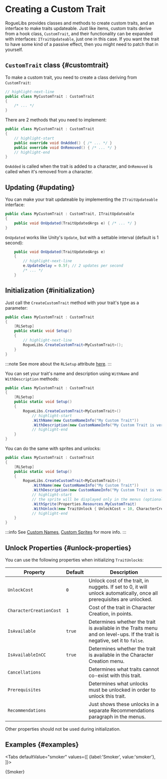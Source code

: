 # Creating a Custom Trait

RogueLibs provides classes and methods to create custom traits, and an interface to make traits updateable. Just like items, custom traits derive from a hook class, `CustomTrait`, and their functionality can be expanded with interfaces: `ITraitUpdateable`, just one in this case. If you want the trait to have some kind of a passive effect, then you might need to patch that in yourself.


## `CustomTrait` class {#customtrait}

To make a custom trait, you need to create a class deriving from `CustomTrait`:

```csharp title="MyCustomTrait.cs"
// highlight-next-line
public class MyCustomTrait : CustomTrait
{
    /* ... */
}
```

There are 2 methods that you need to implement:

```csharp title="MyCustomTrait.cs"
public class MyCustomTrait : CustomTrait
{
    // highlight-start
    public override void OnAdded() { /* ... */ }
    public override void OnRemoved() { /* ... */ }
    // highlight-end
}
```

`OnAdded` is called when the trait is added to a character, and `OnRemoved` is called when it's removed from a character.

## Updating {#updating}

You can make your trait updateable by implementing the `ITraitUpdateable` interface:

```csharp title="MyCustomTrait.cs"
public class MyCustomTrait : CustomTrait, ITraitUpdateable
{
    public void OnUpdated(TraitUpdatedArgs e) { /* ... */ }
}
```

`OnUpdated` works like Unity's `Update`, but with a settable interval (default is 1 second):

```csharp
    public void OnUpdated(TraitUpdatedArgs e)
    {
        // highlight-next-line
        e.UpdateDelay = 0.5f; // 2 updates per second
        /* ... */
    }
```

## Initialization {#initialization}

Just call the `CreateCustomTrait` method with your trait's type as a parameter:

```csharp title="MyCustomTrait.cs"
public class MyCustomTrait : CustomTrait
{
    [RLSetup]
    public static void Setup()
    {
        // highlight-next-line
        RogueLibs.CreateCustomTrait<MyCustomTrait>();
    }
}
```

:::note
See more about the `RLSetup` attribute [here](../misc/utilities#rlsetup).
:::

You can set your trait's name and description using `WithName` and `WithDescription` methods:

```csharp title="MyCustomTrait.cs"
public class MyCustomTrait : CustomTrait
{
    [RLSetup]
    public static void Setup()
    {
        RogueLibs.CreateCustomTrait<MyCustomTrait>()
            // highlight-start
            .WithName(new CustomNameInfo("My Custom Trait"))
            .WithDescription(new CustomNameInfo("My Custom Trait is very cool and does a lot of great stuff"));
            // highlight-end
    }
}
```

You can do the same with sprites and unlocks:

```csharp title="MyCustomTrait.cs"
public class MyCustomTrait : CustomTrait
{
    [RLSetup]
    public static void Setup()
    {
        RogueLibs.CreateCustomTrait<MyCustomTrait>()
            .WithName(new CustomNameInfo("My Custom Trait"))
            .WithDescription(new CustomNameInfo("My Custom Trait is very cool and does a lot of great stuff"))
            // highlight-start
            // the sprite will be displayed only in the menus (optional)
            .WithSprite(Properties.Resources.MyCustomTrait)
            .WithUnlock(new TraitUnlock { UnlockCost = 10, CharacterCreationCost = 5 });
            // highlight-end
    }
}
```

:::info
See [Custom Names](../names/custom-names), [Custom Sprites](../custom-sprites) for more info.
:::

## Unlock Properties {#unlock-properties}

You can use the following properties when initializing `TraitUnlock`s:

Property                | Default | Description
------------------------|---------|------------
`UnlockCost`            | `0`     | Unlock cost of the trait, in nuggets. If set to 0, it will unlock automatically, once all prerequisites are unlocked.
`CharacterCreationCost` | `1`     | Cost of the trait in Character Creation, in points.
`IsAvailable`           | `true`  | Determines whether the trait is available in the Traits menu and on level-ups. If the trait is negative, set it to `false`.
`IsAvailableInCC`       | `true`  | Determines whether the trait is available in the Character Creation menu.
`Cancellations`         |         | Determines what traits cannot co-exist with this trait.
`Prerequisites`         |         | Determines what unlocks must be unlocked in order to unlock this trait.
`Recommendations`       |         | Just shows these unlocks in a separate Recommendations paragraph in the menus.

Other properties should not be used during initialization.

## Examples {#examples}



<Tabs
    defaultValue="smoker"
    values={[
        {label:'Smoker', value:'smoker'},
    ]}>
<TabItem value="smoker">

<CodeSnippet>{Smoker}</CodeSnippet>

</TabItem>
</Tabs>
